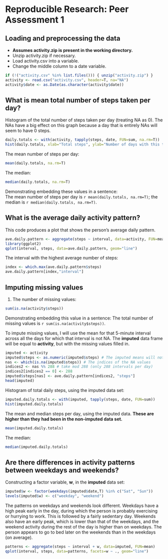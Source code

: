 # Reproducible Research: Peer Assessment 1


## Loading and preprocessing the data
- **Assumes activity.zip is present in the working directory.**
- Unzip activity.zip if necessary.
- Load activity.csv into a variable.
- Change the middle column to a date variable.
```r
if (!("activity.csv" %in% list.files())) { unzip("activity.zip") }
activity <- read.csv("activity.csv", header=T, na="NA")
activity$date <- as.Date(as.character(activity$date))
```

## What is mean total number of steps taken per day?
Histogram of the total number of steps taken per day (treating NA as 0).  The NAs have a big effect on this graph because a day that is entirely NAs will seem to have 0 steps.
```r
daily.totals <- with(activity, tapply(steps, date, FUN=sum, na.rm=T))
hist(daily.totals, xlab="Total steps", ylab="Number of days with this total")
```

The mean number of steps per day:
```r
mean(daily.totals, na.rm=T)
```
The median:
```r
median(daily.totals, na.rm=T)
```

Demonstrating embedding these values in a sentence:  
The mean number of steps per day is `r mean(daily.totals, na.rm=T)`; the median is `r median(daily.totals, na.rm=T)`.

## What is the average daily activity pattern?
This code produces a plot that shows the person's average daily pattern.
```r
ave.daily.pattern <- aggregate(steps ~ interval, data=activity, FUN=mean)
library(ggplot2)
qplot(interval, steps, data=ave.daily.pattern, geom="line")
```

The interval with the highest average number of steps:
```r
index <- which.max(ave.daily.pattern$steps)
ave.daily.pattern[index,"interval"]
```

## Imputing missing values
1. The number of missing values:
```r
sum(is.na(activity$steps))
```
Demonstrating embedding this value in a sentence: The total number of missing values is `r sum(is.na(activity$steps))`.

To impute missing values, I will use the mean for that 5-minute interval across all the days for which that interval is not NA.  The **imputed** data frame will be equal to **activity**, but with the missing values filled in.
```r
imputed <- activity
imputed$steps <- as.numeric(imputed$steps) # The imputed means will not be integers.
nas <- which(is.na(imputed$steps)) # The indices of the NA values
indices2 <- nas %% 288 # take mod 288 (only 288 intervals per day)
indices2[indices2 == 0] <- 288
imputed$steps[nas] <- ave.daily.pattern[indices2, "steps"]
head(imputed)
```

Histogram of total daily steps, using the imputed data set:
```r
imputed.daily.totals <- with(imputed, tapply(steps, date, FUN=sum))
hist(imputed.daily.totals)
```

The mean and median steps per day, using the imputed data.  **These are higher than they had been in the non-imputed data set.**
```r
mean(imputed.daily.totals)
```
The median:
```r
median(imputed.daily.totals)
```
## Are there differences in activity patterns between weekdays and weekends?
Constructing a factor variable, **w**, in the **imputed** data set:
```r
imputed$w <- factor(weekdays(imputed$date,T) %in% c("Sat", "Sun"))
levels(imputed$w) <- c("weekday", "weekend")
```

The patterns on weekdays and weekends look different.  Weekdays have a high peak early in the day, during which the person is probably exercising or hurrying to work.  This is followed by a fairly sedentary day.  Weekends also have an early peak, which is lower than that of the weekdays, and the weekend activity during the rest of the day is higher than on weekdays.  The person appears to go to bed later on the weekends than in the weekdays (on average).
```r
patterns <- aggregate(steps ~ interval + w, data=imputed, FUN=mean)
qplot(interval, steps, data=patterns, facets=w ~ ., geom="line")
```